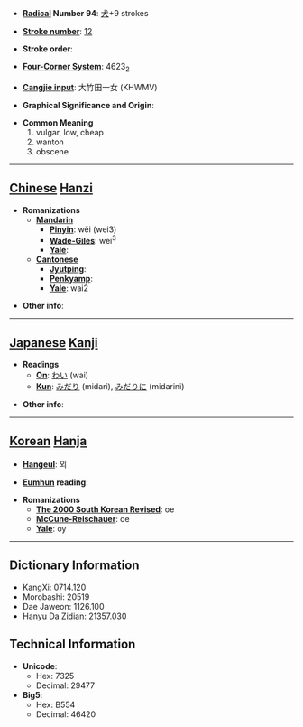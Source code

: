 * '''[[Wiktionary:Chinese radical index| Radical]] Number 94''': [[Wiktionary:Chinese radical index 犬|犬]]+9 strokes

* '''[[Wiktionary:Chinese total strokes index|Stroke number]]''': [[Wiktionary:Chinese total strokes index 12|12]]

* '''Stroke order''': 

* '''[[Wiktionary:Chinese four corner index|Four-Corner System]]''': 4623<sub>2</sub>

* '''[[Wiktionary:Chinese Cangjie index|Cangjie input]]''': 大竹田一女 (KHWMV)

* '''Graphical Significance and Origin''': 

* '''Common Meaning'''
*#vulgar, low, cheap
*# wanton
*# obscene


----

== [[Chinese]] [[Hanzi]] ==

* '''Romanizations'''
** '''[[Mandarin]]'''
*** '''[[Pinyin]]''': wěi (wei3)
*** '''[[Wade-Giles]]''': wei<sup>3</sup>
*** '''[[Yale]]''': 
** '''[[Cantonese]]'''
*** '''[[Jyutping]]''':
*** '''[[Penkyamp]]''': 
*** '''[[Yale]]''': wai2

* '''Other info''': 

----

== [[Japanese]] [[Kanji]] ==

* '''Readings'''
** '''[[On]]''': [[わい]] (wai)
** '''[[Kun]]''': [[みだり]] (midari), [[みだりに]] (midarini)

* '''Other info''':  

----

== [[Korean]] [[Hanja]] ==

* '''[[Hangeul]]''': 외

* '''[[Eumhun]] reading''': 

* '''Romanizations'''
** '''[[The 2000 South Korean Revised Romanization|The 2000 South Korean Revised]]''': oe
** '''[[McCune-Reischauer]]''': oe
** '''[[Yale]]''': oy

----

== Dictionary Information ==

* KangXi: 0714.120
* Morobashi: 20519
* Dae Jaweon: 1126.100
* Hanyu Da Zidian: 21357.030

== Technical Information ==

* '''Unicode''':
** Hex: 7325
** Decimal: 29477
* '''Big5''':
** Hex: B554
** Decimal: 46420